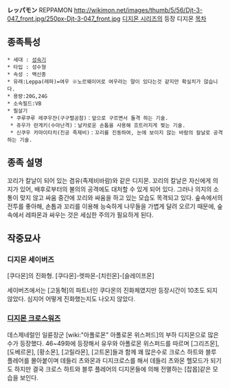 '''レッパモン''' REPPAMON
http://wikimon.net/images/thumb/5/56/Djt-3-047_front.jpg/250px-Djt-3-047_front.jpg
[[디지몬 시리즈]]의 등장 디지몬
[[목차]]
== 종족특성 ==
 * 세대 : [[성숙기]]
 * 타입 : 성수형
 * 속성 : 백신종
 * 유래:Leppa(레파)=여우 ※노르웨이어로 여우라는 말이 있다는것 같지만 확실치가 않습니다.
 * 용량:20G,24G
 * 소속필드:VB
 * 필살기
  * 쿠루쿠루 레쿠우쟌(구구렬공참)：앞으로 구르면서 돌격 하는 기술.
  * 쥬우가 란게키(수아난격)：날카로운 손톱을 사용해 흐트러지게 찢는 기술.
  * 신쿠우 카마이타치(진공 족제비)：꼬리를 진동하여, 눈에 보이지 않는 바람의 칼날로 공격하는 기술.

== 종족 설명 ==
꼬리가 칼날이 되어 있는 겸유(족제비바람)와 같은 디지몬. 꼬리의 칼날은 자신에게 의지가 있어, 배후로부터의 불의의 공격에도 대처할 수 있게 되어 있다. 그러나 의지의 소통이 맞지 않고 싸움 중간에 꼬리와 싸움을 하고 있는 모습도 목격되고 있다. 숲속에서의 전투를 좋아해, 손톱과 꼬리를 이용해 능숙하게 나무들을 가볍게 달려 오르기 때문에, 숲속에서 레파몬과 싸우는 것은 세심한 주의가 필요하게 된다.

== 작중묘사 ==
=== 디지몬 세이버즈 ===
[쿠다몬]의 진화형. [쿠다몬]-렛파몬-[치린몬]-[슬레이프몬]

세이버즈에서는 [고동혁]의 파트너인 쿠다몬의 진화체였지만 등장시간이 10초도 되지 않았다. 심지어 어떻게 진화했는지도 나오지 않았다.

=== [[디지몬 크로스워즈]] ===
데스제네럴인 일륜장군 [wiki:"아폴로몬" 아폴로몬 위스퍼드]의 부하 디지몬으로 많은수가 등장했다. 46~49화에 등장해서 유우와 아폴로몬 위스퍼드를 따르며 [그리즈몬], [도베르몬], [황소몬], [고릴라몬], [고트몬]들과 함께 꽤 많은수로 크로스 하트와 블루 플레어를 몰아붙이며 데들리 츠와몬과 디지크로스를 해서 데들리 츠와몬 헬모드가 되기도 하지만 결국 크로스 하트와 블루 플레어의 디지몬들에 의해 전멸하는 [잡몹]같은 모습을 보인다. 

